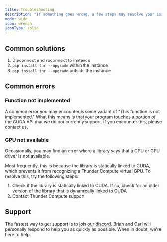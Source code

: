 ```yaml
---
title: Troubleshooting
description: "If something goes wrong, a few steps may resolve your issue."
mode: wide
icon: wrench
iconType: solid
---
```


## Common solutions

1.  Disconnect and reconnect to instance
2.  `pip install tnr --upgrade` within the instance
3.  `pip install tnr --upgrade` outside the instance

## Common errors

### Function not implemented

A common error you may encounter is some variant of "This function is not implemented." What this means is that your program touches a portion of the CUDA API that we do not currently support. If you encounter this, please contact us.

### GPU not available

Occasionally, you may find an error where a library says that a GPU or GPU driver is not available.

Most frequently, this is because the library is statically linked to CUDA, which prevents it from recognizing a Thunder Compute virtual GPU. To resolve this, try the following steps:

1. Check if the library is statically linked to CUDA. If so, check for an older version of the library that is dynamically linked to CUDA
2. Contact Thunder Compute support

## Support

The fastest way to get support is to join [our discord](https://discord.gg/nwuETS9jJK). Brian and Carl will personally respond to help you as quickly as possible. When in doubt, we're here to help.
